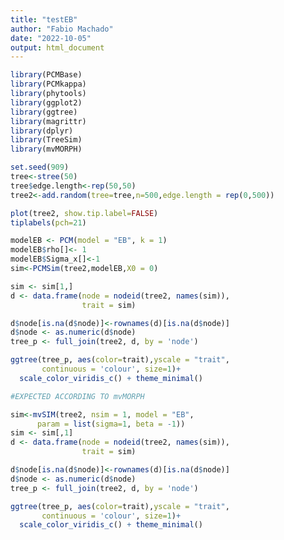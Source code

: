 ```yaml
---
title: "testEB"
author: "Fabio Machado"
date: "2022-10-05"
output: html_document
---
```


```r
library(PCMBase)
library(PCMkappa)
library(phytools)
library(ggplot2)
library(ggtree)
library(magrittr)
library(dplyr)
library(TreeSim)
library(mvMORPH)
```

```r
set.seed(909)
tree<-stree(50)
tree$edge.length<-rep(50,50)
tree2<-add.random(tree=tree,n=500,edge.length = rep(0,500))

plot(tree2, show.tip.label=FALSE)
tiplabels(pch=21)

modelEB <- PCM(model = "EB", k = 1)
modelEB$rho[]<- 1
modelEB$Sigma_x[]<-1
sim<-PCMSim(tree2,modelEB,X0 = 0)

sim <- sim[1,]
d <- data.frame(node = nodeid(tree2, names(sim)),
                trait = sim)

d$node[is.na(d$node)]<-rownames(d)[is.na(d$node)]
d$node <- as.numeric(d$node)
tree_p <- full_join(tree2, d, by = 'node')

ggtree(tree_p, aes(color=trait),yscale = "trait", 
       continuous = 'colour', size=1)+
  scale_color_viridis_c() + theme_minimal()

#EXPECTED ACCORDING TO mvMORPH

sim<-mvSIM(tree2, nsim = 1, model = "EB",
      param = list(sigma=1, beta = -1))
sim <- sim[,1]
d <- data.frame(node = nodeid(tree2, names(sim)),
                trait = sim)

d$node[is.na(d$node)]<-rownames(d)[is.na(d$node)]
d$node <- as.numeric(d$node)
tree_p <- full_join(tree2, d, by = 'node')

ggtree(tree_p, aes(color=trait),yscale = "trait", 
       continuous = 'colour', size=1)+
  scale_color_viridis_c() + theme_minimal()

```
